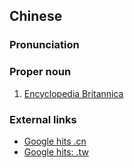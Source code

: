 {{also|大英百科全书}}
==Chinese==
{{zh-forms|s=大英百科全书|type=114}}

===Pronunciation===
{{zh-pron
|m=Dà Yīng bǎikēquánshū
|cat=pn
}}

===Proper noun===
{{zh-proper noun}}

# [[w:Encyclopedia_Britannica|Encyclopedia Britannica]]

===External links===
* [http://www.google.cn/search?as_q=&complete=1&hl=zh-CN&num=10&btnG=Google+%E6%90%9C%E7%B4%A2&as_epq=%E5%A4%A7%E8%8B%B1%E7%99%BE%E7%A7%91%E5%85%A8%E4%B9%A6&as_oq=&as_eq=&lr=&as_ft=i&as_filetype=&as_qdr=all&as_occt=any&as_dt=i&as_sitesearch=.cn&as_rights= Google hits .cn]
* [http://www.google.com.tw/search?as_q=&num=10&hl=zh-TW&btnG=Google+%E6%90%9C%E5%B0%8B&as_epq=%E5%A4%A7%E8%8B%B1%E7%99%BE%E7%A7%91%E5%85%A8%E6%9B%B8&as_oq=&as_eq=&lr=&as_ft=i&as_filetype=&as_qdr=all&as_occt=any&as_dt=i&as_sitesearch=.tw&as_rights=&safe=images Google hits: .tw]
